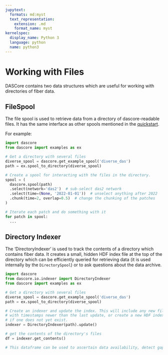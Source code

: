 ```yaml
---
jupytext:
  formats: md:myst
  text_representation:
    extension: .md
    format_name: myst
kernelspec:
  display_name: Python 3
  language: python
  name: python3
---
```


# Working with Files

DASCore contains two data structures which are useful for working with directories of
fiber data.

## FileSpool
The file spool is used to retrieve data from a directory of dascore-readable files.
It has the same interface as other spools mentioned in the
[quickstart](../quickstart.qmd).

For example:

```python
import dascore
from dascore import examples as ex

# Get a directory with several files
diverse_spool = dascore.get_example_spool('diverse_das')
path = ex.spool_to_directory(diverse_spool)

# Create a spool for interacting with the files in the directory.
spool = (
  dascore.spool(path)
  .select(network='das2')  # sub-select das2 network
  .select(time=(None, '2022-01-01'))  # unselect anything after 2022
  .chunk(time=2, overlap=0.5)  # change the chunking of the patches
)

# Iterate each patch and do something with it
for patch in spool:
  ...
```

## Directory Indexer
The 'DirectoryIndexer' is used to track the contents of a directory which
contains fiber data. It creates a small, hidden HDF index file at the top
of the directory which can be efficiently queried for retrieving data
(it is used internally by the `DirectorySpool`) or to ask questions about
the data archive.


```python
import dascore
from dascore.io.indexer import DirectoryIndexer
from dascore import examples as ex

# Get a directory with several files
diverse_spool = dascore.get_example_spool('diverse_das')
path = ex.spool_to_directory(diverse_spool)

# Create an indexer and update the index. This will include any new files
# with timestamps newer than the last update, or create a new HDF index file
# if one does not yet exist.
indexer = DirectoryIndexer(path).update()

# get the contents of the directory's files
df = indexer.get_contents()

# This dataframe can be used to ascertain data availability, detect gaps, etc.
```

